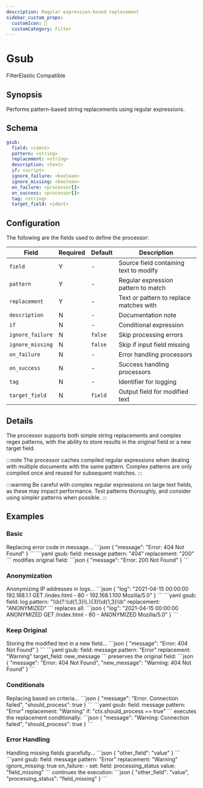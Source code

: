 ```yaml
---
description: Regular expression-based replacement
sidebar_custom_props: 
  customIcon: 🔄
  customCategory: Filter
---
```


# Gsub

<span className="theme-doc-version-badge badge badge--primary">Filter</span><span className="theme-doc-version-badge badge badge--secondary">Elastic Compatible</span>

## Synopsis

Performs pattern-based string replacements using regular expressions.

## Schema

```yaml {2-4}
gsub:
  field: <ident>
  pattern: <string>
  replacement: <string>
  description: <text>
  if: <script>
  ignore_failure: <boolean>
  ignore_missing: <boolean>
  on_failure: <processor[]>
  on_success: <processor[]>
  tag: <string>
  target_field: <ident>
```

## Configuration

The following are the fields used to define the processor:

|Field|Required|Default|Description|
|---|---|---|---|
|`field`|Y|-|Source field containing text to modify|
|`pattern`|Y|-|Regular expression pattern to match|
|`replacement`|Y|-|Text or pattern to replace matches with|
|`description`|N|-|Documentation note|
|`if`|N|-|Conditional expression|
|`ignore_failure`|N|`false`|Skip processing errors|
|`ignore_missing`|N|`false`|Skip if input field missing|
|`on_failure`|N|-|Error handling processors|
|`on_success`|N|-|Success handling processors|
|`tag`|N|-|Identifier for logging|
|`target_field`|N|`field`|Output field for modified text|

## Details

The processor supports both simple string replacements and complex regex patterns, with the ability to store results in the original field or a new target field.

:::note
The processor caches compiled regular expressions when dealing with multiple documents with the same pattern. Complex patterns are only compiled once and reused for subsequent matches.
:::

:::warning
Be careful with complex regular expressions on large text fields, as these may impact performance. Test patterns thoroughly, and consider using simpler patterns when possible.
:::

## Examples

### Basic

<ExampleGrid>
  <CommentCol>
    Replacing error code in message...
  </CommentCol>
  <CodeCol>
    ```json
    {
      "message": "Error: 404 Not Found"
    }
    ```
    ```yaml
    gsub:
      field: message
      pattern: "404"
      replacement: "200"
    ```
  </CodeCol>
  <CommentCol>
    modifies original field:
  </CommentCol>
  <CodeCol>
    ```json
    {
      "message": "Error: 200 Not Found"
    }
    ```
  </CodeCol>
</ExampleGrid>

### Anonymization

<ExampleGrid>
  <CommentCol>
    Anonymizing IP addresses in logs...
  </CommentCol>
  <CodeCol>
    ```json
    {
      "log": "2021-04-15 00:00:00 192.168.1.1 GET /index.html - 80 - 192.168.1.100 Mozilla/5.0"
    }
    ```
    ```yaml
    gsub:
      field: log
      pattern: "\\b(?:\\d{1,3}\\.){3}\\d{1,3}\\b"
      replacement: "ANONYMIZED"
    ```
  </CodeCol>
  <CommentCol>
    replaces all:
  </CommentCol>
  <CodeCol>
    ```json
    {
      "log": "2021-04-15 00:00:00 ANONYMIZED GET /index.html - 80 - ANONYMIZED Mozilla/5.0"
    }
    ```
  </CodeCol>
</ExampleGrid>

### Keep Original

<ExampleGrid>
  <CommentCol>
    Storing the modified text in a new field...
  </CommentCol>
  <CodeCol>
    ```json
    {
      "message": "Error: 404 Not Found"
    }
    ```
    ```yaml
    gsub:
      field: message
      pattern: "Error"
      replacement: "Warning"
      target_field: new_message
    ```
  </CodeCol>
  <CommentCol>
    preserves the original field:
  </CommentCol>
  <CodeCol>
    ```json
    {
      "message": "Error: 404 Not Found",
      "new_message": "Warning: 404 Not Found"
    }
    ```
  </CodeCol>
</ExampleGrid>

### Conditionals

<ExampleGrid>
  <CommentCol>
    Replacing based on criteria...
  </CommentCol>
  <CodeCol>
    ```json
    {
      "message": "Error: Connection failed",
      "should_process": true
    }
    ```
    ```yaml
    gsub:
      field: message
      pattern: "Error"
      replacement: "Warning"
      if: "ctx.should_process == true"
    ```
  </CodeCol>
  <CommentCol>
    executes the replacement conditionally:
  </CommentCol>
  <CodeCol>
    ```json
    {
      "message": "Warning: Connection failed",
      "should_process": true
    }
    ```
  </CodeCol>
</ExampleGrid>

### Error Handling

<ExampleGrid>
  <CommentCol>
    Handling missing fields gracefully...
  </CommentCol>
  <CodeCol>
    ```json
    {
      "other_field": "value"
    }
    ```
    ```yaml
    gsub:
      field: message
      pattern: "Error"
      replacement: "Warning"
      ignore_missing: true
      on_failure:
        - set:
            field: processing_status
            value: "field_missing"
    ```
  </CodeCol>
  <CommentCol>
    continues the execution:
  </CommentCol>
  <CodeCol>
    ```json
    {
      "other_field": "value",
      "processing_status": "field_missing"
    }
    ```
  </CodeCol>
</ExampleGrid>
